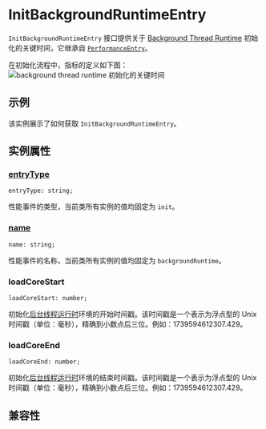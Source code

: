 
# InitBackgroundRuntimeEntry

`InitBackgroundRuntimeEntry` 接口提供关于 [Background Thread Runtime](guide/spec#background-thread-runtime) 初始化的关键时间，它继承自 [`PerformanceEntry`](api/lynx-api/performance-api/performance-entry)。

在初始化流程中，指标的定义如下图：
![background thread runtime 初始化的关键时间](https://lf-lynx.tiktok-cdns.com/obj/lynx-artifacts-oss-sg/lynx-website/assets/doc/init-background-runtime-entry.png)

## 示例

该实例展示了如何获取 `InitBackgroundRuntimeEntry`。


<Go
  example="performance-api"
  defaultFile="src/init_background_runtime_entry/index.tsx"
  defaultEntryFile="dist/InitBackgroundRuntimeEntry.lynx.bundle"
  img="https://lf-lynx.tiktok-cdns.com/obj/lynx-artifacts-oss-sg/lynx-website/assets/doc/init-background-runtime-entry-demo.jpeg"
  entry="src/init_background_runtime_entry"
  highlight="{11-23}"
/>

## 实例属性

### [entryType](api/lynx-api/performance-api/performance-entry#entryType)

```tsx
entryType: string;
```

性能事件的类型，当前类所有实例的值均固定为 `init`。

### [name](api/lynx-api/performance-api/performance-entry#name)

```tsx
name: string;
```

性能事件的名称，当前类所有实例的值均固定为 `backgroundRuntime`。

### loadCoreStart

```tsx
loadCoreStart: number;
```

初始化[后台线程运行时](guide/spec#background-thread-runtime)环境的开始时间戳。该时间戳是一个表示为浮点型的 Unix 时间戳（单位：毫秒），精确到小数点后三位。例如：1739594612307.429。

### loadCoreEnd

```tsx
loadCoreEnd: number;
```

初始化[后台线程运行时](guide/spec#background-thread-runtime)环境的结束时间戳。该时间戳是一个表示为浮点型的 Unix 时间戳（单位：毫秒），精确到小数点后三位。例如：1739594612307.429。

## 兼容性


<LegacyCompatTable metadata="lynx-api/performance-api/performance-entry/init-background-runtime-entry" />
